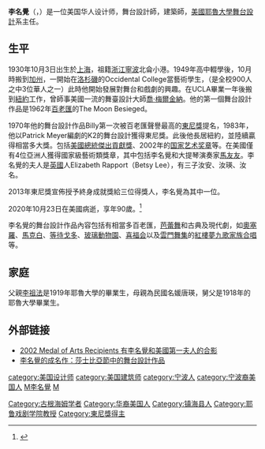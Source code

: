 '''李名覺'''（{{lang-en|Ming Cho Lee}}，{{bd|1930年|10月3日|2020年|10月23日|catIdx=L}}）是一位美国华人设计师，舞台設計師，建築師，[[美國|美國]][[耶魯大學|耶魯大學]][[舞台設計|舞台設計]]系主任。

== 生平 ==
1930年10月3日出生於[[上海|上海]]，祖籍[[浙江|浙江]][[寧波|寧波]]北侖小港。1949年高中輟學後，10月時搬到[[加州|加州]]，一開始在[[洛杉磯|洛杉磯]]的Occidental College當藝術學生，（是全校900人之中3位華人之一）此時他開始發展對舞台和戲劇的興趣。在UCLA畢業一年後搬到[[紐約|紐約]]工作，曾師事美國一流的舞臺設計大師[[喬·梅爾金納|喬·梅爾金納]]。他的第一個舞台設計作品是1962年[[百老匯|百老匯]]的The Moon Besieged。

1970年他的舞台設計作品Billy第一次被百老匯聲譽最高的[[東尼獎|東尼獎]]提名，1983年，他以Patrick Meyer編劇的K2的舞台設計獲得東尼獎。此後他長居紐約，並陸續贏得相當多大獎。包括[[美國總統傑出貢獻獎|美國總統傑出貢獻獎]]、2002年的[[国家艺术奖章|国家艺术奖章]]等。在美國僅有4位亞洲人獲得國家級藝術類獎章，其中包括李名覺和大提琴演奏家[[馬友友|馬友友]]。李名覺的夫人是[[英國|英國]]人Elizabeth Rapport（Betsy Lee），有三子汝安、汝瑛、汝名。

2013年東尼獎宣佈授予終身成就獎給三位得獎人，李名覺為其中一位。

2020年10月23日在美國病逝，享年90歲。<ref>{{Cite web |url=https://www.sohu.com/a/427265261_345102 |title=世界舞美巨頭李名覺在美國病逝，一年前還在工作，家人悲痛發聲  |access-date=2020-10-26 |archive-date=2020-10-29 |archive-url=https://web.archive.org/web/20201029150503/https://www.sohu.com/a/427265261_345102 |dead-url=no }}</ref>

李名覺的舞台設計作品內容包括有相當多百老匯，[[芭蕾舞|芭蕾舞]]和古典及現代劇，如[[奧塞羅|奧塞羅]]、[[馬克白|馬克白]]、[[等待戈多|等待戈多]]、[[玻璃動物園|玻璃動物園]]、[[喜福会|喜福会]]以及[[雲門舞集|雲門舞集]]的[[紅樓夢|紅樓夢]][[九歌|九歌]][[家族合唱|家族合唱]]等。

==家庭==
父親[[李祖法|李祖法]]是1919年耶魯大學的畢業生，母親為民國名媛唐瑛，舅父是1918年的耶魯大學畢業生。

== 外部链接 ==
*[https://web.archive.org/web/20040921081433/http://www.nea.gov/news/news03/MedalsAnnounce.html 2002 Medal of Arts Recipients 有李名覺和美國第一夫人的合影]
*[https://web.archive.org/web/20041025041213/http://www.tcg.org/am_theatre/at_articles/AT_Volume_20/January03/at_web0103_poppic_ming.html 李名覺的成名作：莎士比亞節中的舞台設計作品]

{{DEFAULTSORT:L}}
[[Category:古根海姆学者|Category:古根海姆学者]]
[[category:美国设计师|category:美国设计师]]
[[Category:华裔美国人|Category:华裔美国人]]
[[category:美国建筑师|category:美国建筑师]]
[[category:宁波人|category:宁波人]]
[[Category:镇海县人|Category:镇海县人]]
[[category:宁波裔美国人|category:宁波裔美国人]]
[[Category:耶鲁戏剧学院教授|Category:耶鲁戏剧学院教授]]
[[Category:東尼獎得主|Category:東尼獎得主]]
[[category:小港李家|M李名覺]]
[[category:李姓|M]]